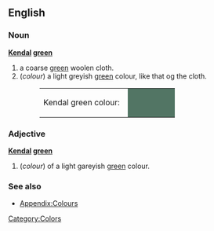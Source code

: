==English==

===Noun===
'''[[Kendal]] [[green]]'''
#a coarse [[green]] woolen cloth.
#(''colour'') a light greyish [[green]] colour, like that og the cloth.
#:<table><tr><td>Kendal green colour: &nbsp;</td><td bgcolor="#527564" width="80">&nbsp; </td></tr></table>

===Adjective===
'''[[Kendal]] [[green]]'''
#(''colour'') of a light gareyish [[green]] colour.

===See also===
*[[Wiktionary_Appendix:Colours|Appendix:Colours]]

[[Category:Colors]]